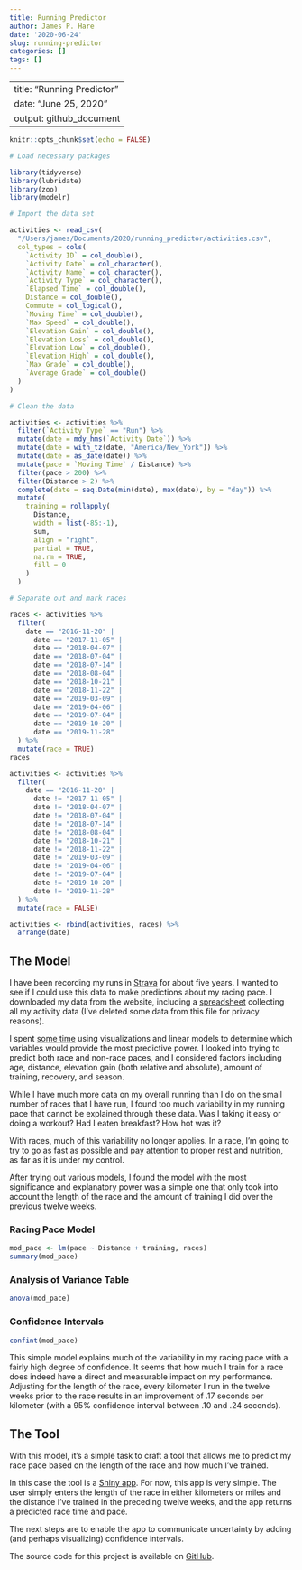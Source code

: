 ```yaml
---
title: Running Predictor
author: James P. Hare
date: '2020-06-24'
slug: running-predictor
categories: []
tags: []
---
```

---
title: "Running Predictor"
date: "June 25, 2020"
output: github_document
---

```r
knitr::opts_chunk$set(echo = FALSE)

# Load necessary packages

library(tidyverse)
library(lubridate)
library(zoo)
library(modelr)

# Import the data set

activities <- read_csv(
  "/Users/james/Documents/2020/running_predictor/activities.csv",
  col_types = cols(
    `Activity ID` = col_double(),
    `Activity Date` = col_character(),
    `Activity Name` = col_character(),
    `Activity Type` = col_character(),
    `Elapsed Time` = col_double(),
    Distance = col_double(),
    Commute = col_logical(),
    `Moving Time` = col_double(),
    `Max Speed` = col_double(),
    `Elevation Gain` = col_double(),
    `Elevation Loss` = col_double(),
    `Elevation Low` = col_double(),
    `Elevation High` = col_double(),
    `Max Grade` = col_double(),
    `Average Grade` = col_double()
  )
)

# Clean the data

activities <- activities %>%
  filter(`Activity Type` == "Run") %>%
  mutate(date = mdy_hms(`Activity Date`)) %>%
  mutate(date = with_tz(date, "America/New_York")) %>%
  mutate(date = as_date(date)) %>%
  mutate(pace = `Moving Time` / Distance) %>%
  filter(pace > 200) %>%
  filter(Distance > 2) %>%
  complete(date = seq.Date(min(date), max(date), by = "day")) %>%
  mutate(
    training = rollapply(
      Distance,
      width = list(-85:-1),
      sum,
      align = "right",
      partial = TRUE,
      na.rm = TRUE,
      fill = 0
    )
  )

# Separate out and mark races

races <- activities %>%
  filter(
    date == "2016-11-20" |
      date == "2017-11-05" |
      date == "2018-04-07" |
      date == "2018-07-04" |
      date == "2018-07-14" |
      date == "2018-08-04" |
      date == "2018-10-21" |
      date == "2018-11-22" |
      date == "2019-03-09" |
      date == "2019-04-06" |
      date == "2019-07-04" |
      date == "2019-10-20" |
      date == "2019-11-28"
  ) %>%
  mutate(race = TRUE)
races

activities <- activities %>%
  filter(
    date == "2016-11-20" |
      date != "2017-11-05" |
      date != "2018-04-07" |
      date != "2018-07-04" |
      date != "2018-07-14" |
      date != "2018-08-04" |
      date != "2018-10-21" |
      date != "2018-11-22" |
      date != "2019-03-09" |
      date != "2019-04-06" |
      date != "2019-07-04" |
      date != "2019-10-20" |
      date != "2019-11-28"
  ) %>%
  mutate(race = FALSE)

activities <- rbind(activities, races) %>%
  arrange(date)
```
## The Model

I have been recording my runs in [Strava](https://www.strava.com/) for about five years. I wanted to see if I could use this data to make predictions about my racing pace. I downloaded my data from the website, including a [spreadsheet](https://github.com/jamesphare/running_predictor/blob/7a2b8b30e0640fd0a661371918085aaed53ad5c0/activities.csv) collecting all my activity data (I've deleted some data from this file for privacy reasons).  

I spent [some time](https://github.com/jamesphare/running_predictor/blob/master/running_project_notebook.md) using visualizations and linear models to determine which variables would provide the most predictive power. I looked into trying to predict both race and non-race paces, and I considered factors including age, distance, elevation gain (both relative and absolute), amount of training, recovery, and season. 

While I have much more data on my overall running than I do on the small number of races that I have run, I found too much variability in my running pace that cannot be explained through these data. Was I taking it easy or doing a workout? Had I eaten breakfast? How hot was it? 

With races, much of this variability no longer applies. In a race, I'm going to try to go as fast as possible and pay attention to proper rest and nutrition, as far as it is under my control.

After trying out various models, I found the model with the most significance and explanatory power was a simple one that only took into account the length of the race and the amount of training I did over the previous twelve weeks.

### Racing Pace Model

```r
mod_pace <- lm(pace ~ Distance + training, races)
summary(mod_pace)
```

### Analysis of Variance Table

```r
anova(mod_pace)
```

### Confidence Intervals

```r
confint(mod_pace)
```

This simple model explains much of the variability in my racing pace with a fairly high degree of confidence. It seems that how much I train for a race does indeed have a direct and measurable impact on my performance. Adjusting for the length of the race, every kilometer I run in the twelve weeks prior to the race results in an improvement of .17 seconds per kilometer (with a 95% confidence interval between .10 and .24 seconds).

## The Tool

With this model, it's a simple task to craft a tool that allows me to predict my race pace based on the length of the race and how much I've trained. 

In this case the tool is a [Shiny app](https://github.com/jamesphare/running_predictor/blob/master/running_predictor/app.R). For now, this app is very simple. The user simply enters the length of the race in either kilometers or miles and the distance I've trained in the preceding twelve weeks, and the app returns a predicted race time and pace.

The next steps are to enable the app to communicate uncertainty by adding (and perhaps visualizing) confidence intervals.

The source code for this project is available on [GitHub](https://github.com/jamesphare/running_predictor/tree/7a2b8b30e0640fd0a661371918085aaed53ad5c0).